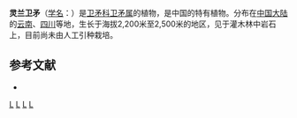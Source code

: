 {{Speciesbox 
| taxon = Euonymus crenatus
| authority = C. H. Wang
}}
'''灵兰卫矛'''（[[学名|学名]]：{{lang|la|''Euonymus crenatus''}}）是[[卫矛科|卫矛科]][[卫矛属|卫矛属]]的植物，是中国的特有植物。分布在[[中国大陆|中国大陆]]的[[云南|云南]]、[[四川|四川]]等地，生长于海拔2,200米至2,500米的地区，见于灌木林中岩石上，目前尚未由人工引种栽培。

== 参考文献 ==
<div class="references-small">
* {{cite web| url =http://www.bioinfo.cn/db05/KmzwSpecies.php?action=view&id=2551| title =灵兰卫矛| work =《中国高等植物数据库全库》| publisher =中国科学院微生物研究所| author =昆明植物研究所| accessdate =2009-02-23| deadurl =yes| archiveurl =https://web.archive.org/web/20160305071547/http://www.bioinfo.cn/db05/KmzwSpecies.php?action=view&id=2551| archivedate =2016-03-05}}
</div>
{{Taxonbar|from=Q15226081}}

[[Category:卫矛属|L]]
[[Category:中國特有植物|L]]
[[Category:云南植物|L]]
[[Category:四川植物|L]]